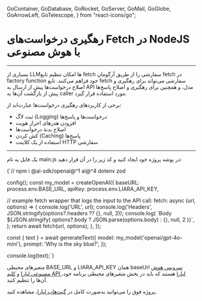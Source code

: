 
  GoContainer,
  GoDatabase,
  GoRocket,
  GoServer,
  GoMail,
  GoGlobe,
  GoArrowLeft,
  GoTelescope,
} from "react-icons/go";


 <Layout>
<Head>
<title>مستندات رهگیری درخواست‌های Fetch در NodeJS با AI - لیارا</title>
<meta property="og:title" content="مستندات خدمات رایانش ابری لیارا" />
<meta property="og:description" content="مستندات مربوط به آشنایی با نحوه رهگیری درخواست‌های Fetch در NodeJS با سرویس هوش مصنوعی لیارا"  />
</Head>


# رهگیری درخواست‌های Fetch در NodeJS با هوش مصنوعی
<hr className="mb-2" />

بسیاری از LLMها امکان تنظیم تابع <Important>fetch</Important> سفارشی را از طریق آرگومان <Important>fetch</Important> در factory function خود فراهم می‌کنند.
تابع <Important>fetch</Important> سفارشی می‌تواند برای رهگیری و اصلاح درخواست‌ها پیش از ارسال به API مدل، و همچنین برای رهگیری و اصلاح پاسخ‌ها پیش از بازگشت آن‌ها به caller مورد استفاده قرار گیرد.

برخی از کاربردهای رهگیری درخواست‌ها عبارت‌اند از:

<div className="h-2" />
<ul>
<li>ثبت لاگ (Logging) درخواست‌ها و پاسخ‌ها</li>
<li>افزودن هدرهای احراز هویت</li>
<li>اصلاح بدنهٔ درخواست‌ها</li>
<li>کش کردن (Caching) پاسخ‌ها</li>
<li>استفاده از یک کلاینت HTTP سفارشی</li>
</ul>
<hr className="mb-2" />

<Section id='example' title='مثال' />

یک فایل به نام <Important>main.js</Important> در پوشه پروژه خود ایجاد کنید و کد زیر را در آن قرار دهید:

<div className="h-2" />
<div dir='ltr'>
    <Highlight className="js">
        {`// npm i @ai-sdk/openai@^1 ai@^4 dotenv zod 


config();
const my_model = createOpenAI({
  baseURL: process.env.BASE_URL,
  apiKey: process.env.LIARA_API_KEY,

  // example fetch wrapper that logs the input to the API call:
  fetch: async (url, options) => {
    console.log('URL', url);
    console.log('Headers', JSON.stringify(options?.headers ?? {}, null, 2));
    console.log(
      \`Body \${JSON.stringify(
        options?.body ? JSON.parse(options.body) : {},
        null,
        2
      )}\`,
    );
    return await fetch(url, options);
  },
});


const { text } = await generateText({
  model: my_model('openai/gpt-4o-mini'),
  prompt: 'Why is the sky blue?',
});

console.log(text);`}
    </Highlight>
</div>
<div className="h-2" />
<Alert variant="info">
<p>
متغیرهای محیطی <Important>BASE_URL</Important> و <Important>LIARA_API_KEY</Important> همان baseUrl <a href="https://liara.ir/products/ai/" className="text-[#2196f3]">سرویس هوش مصنوعی لیارا</a> و <a href="/references/api/about/#api-access-key" className="text-[#2196f3]">کلید API لیارا</a> هستند که باید در بخش متغیرهای محیطی برنامه خود، آن‌ها را تنظیم کنید. 
</p>
</Alert>
<Alert variant="success">
<p>
پروژه فوق را می‌توانید به‌صورت کامل در <a href="https://github.com/liara-cloud/ai-sdk-examples/tree/master/NodeJS/intercept-fetch-requests" className="text-[#2196f3]">گیت‌هاب لیارا</a>، مشاهده کنید. 
</p>
</Alert>

</Layout>
